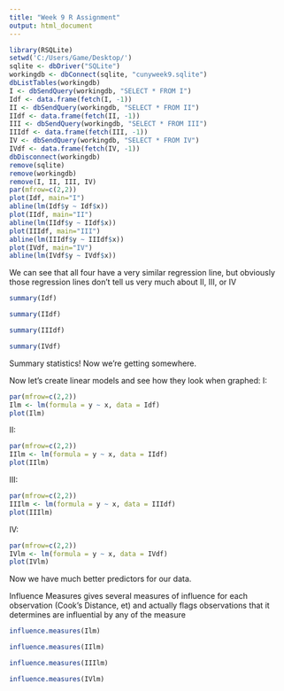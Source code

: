 ---
title: "Week 9 R Assignment"
output: html_document
---




```{r}
library(RSQLite)
setwd('C:/Users/Game/Desktop/')
sqlite <- dbDriver("SQLite")
workingdb <- dbConnect(sqlite, "cunyweek9.sqlite")
dbListTables(workingdb)
I <- dbSendQuery(workingdb, "SELECT * FROM I")
Idf <- data.frame(fetch(I, -1))
II <- dbSendQuery(workingdb, "SELECT * FROM II")
IIdf <- data.frame(fetch(II, -1))
III <- dbSendQuery(workingdb, "SELECT * FROM III")
IIIdf <- data.frame(fetch(III, -1))
IV <- dbSendQuery(workingdb, "SELECT * FROM IV")
IVdf <- data.frame(fetch(IV, -1))
dbDisconnect(workingdb)
remove(sqlite)
remove(workingdb)
remove(I, II, III, IV)
par(mfrow=c(2,2))
plot(Idf, main="I")
abline(lm(Idf$y ~ Idf$x))
plot(IIdf, main="II")
abline(lm(IIdf$y ~ IIdf$x))
plot(IIIdf, main="III")
abline(lm(IIIdf$y ~ IIIdf$x))
plot(IVdf, main="IV")
abline(lm(IVdf$y ~ IVdf$x))
```


We can see that all four have a very similar regression line, but obviously those regression lines don't tell us very much about II, III, or IV


```{r}
summary(Idf)
```


```{r}
summary(IIdf)
```


```{r}
summary(IIIdf)
```


```{r}
summary(IVdf)
```
Summary statistics! Now we're getting somewhere.


Now let's create linear models and see how they look when graphed: \newpage
I:
```{r}
par(mfrow=c(2,2))
Ilm <- lm(formula = y ~ x, data = Idf)
plot(Ilm)
```
\newpage
II:
```{r}
par(mfrow=c(2,2))
IIlm <- lm(formula = y ~ x, data = IIdf)
plot(IIlm)
```
\newpage
III:
```{r}
par(mfrow=c(2,2))
IIIlm <- lm(formula = y ~ x, data = IIIdf)
plot(IIIlm)
```
\newpage
IV:
```{r}
par(mfrow=c(2,2))
IVlm <- lm(formula = y ~ x, data = IVdf)
plot(IVlm)
```


Now we have much better predictors for our data.


Influence Measures gives several measures of influence for each observation (Cook's Distance, et) and actually flags observations that it determines are influential by any of the measure

```{r}
influence.measures(Ilm)
```

```{r}
influence.measures(IIlm)
```

```{r}
influence.measures(IIIlm)
```

```{r}
influence.measures(IVlm)
```
